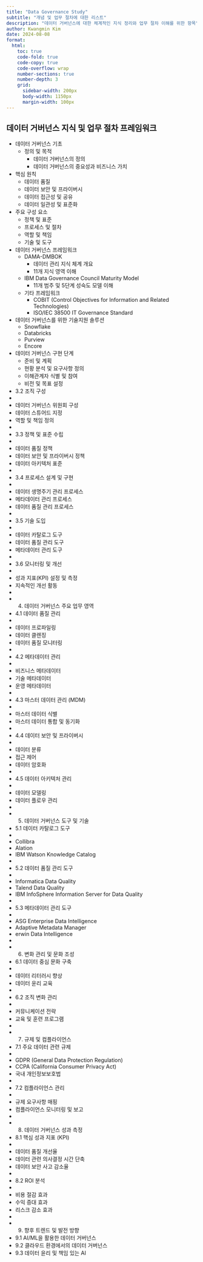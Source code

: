 ```yaml
---
title: "Data Governance Study"
subtitle: "개념 및 업무 절차에 대한 리스트"
description: "데이터 거버넌스에 대한 체계적인 지식 정리와 업무 절차 이해를 위한 항목"
author: Kwangmin Kim
date: 2024-08-08
format: 
  html:
    toc: true  
    code-fold: true
    code-copy: true
    code-overflow: wrap
    number-sections: true
    number-depth: 3
    grid:
      sidebar-width: 200px
      body-width: 1150px
      margin-width: 100px
---
```


## 데이터 거버넌스 지식 및 업무 절차 프레임워크

- 데이터 거버넌스 기초
    - 정의 및 목적
        - 데이터 거버넌스의 정의
        - 데이터 거버넌스의 중요성과 비즈니스 가치
- 핵심 원칙
    - 데이터 품질
    - 데이터 보안 및 프라이버시
    - 데이터 접근성 및 공유
    - 데이터 일관성 및 표준화
- 주요 구성 요소
    - 정책 및 표준
    - 프로세스 및 절차
    - 역할 및 책임
    - 기술 및 도구
- 데이터 거버넌스 프레임워크
    - DAMA-DMBOK
        - 데이터 관리 지식 체계 개요
        - 11개 지식 영역 이해
    - IBM Data Governance Council Maturity Model
        - 11개 범주 및 5단계 성숙도 모델 이해
    - 기타 프레임워크
        - COBIT (Control Objectives for Information and Related Technologies)
        - ISO/IEC 38500 IT Governance Standard
- 데이터 거버넌스를 위한 기술지원 솔루션
    - Snowflake
    - Databricks
    - Purview
    - Encore
- 데이터 거버넌스 구현 단계
    - 준비 및 계획
    - 현황 분석 및 요구사항 정의
    - 이해관계자 식별 및 참여
    - 비전 및 목표 설정
 
- 3.2 조직 구성
- 
- 데이터 거버넌스 위원회 구성
- 데이터 스튜어드 지정
- 역할 및 책임 정의
- 
- 3.3 정책 및 표준 수립
- 
- 데이터 품질 정책
- 데이터 보안 및 프라이버시 정책
- 데이터 아키텍처 표준
- 
- 3.4 프로세스 설계 및 구현
- 
- 데이터 생명주기 관리 프로세스
- 메타데이터 관리 프로세스
- 데이터 품질 관리 프로세스
- 
- 3.5 기술 도입
- 
- 데이터 카탈로그 도구
- 데이터 품질 관리 도구
- 메타데이터 관리 도구
- 
- 3.6 모니터링 및 개선
- 
- 성과 지표(KPI) 설정 및 측정
- 지속적인 개선 활동
- 
- 4. 데이터 거버넌스 주요 업무 영역
- 4.1 데이터 품질 관리
- 
- 데이터 프로파일링
- 데이터 클렌징
- 데이터 품질 모니터링
- 
- 4.2 메타데이터 관리
- 
- 비즈니스 메타데이터
- 기술 메타데이터
- 운영 메타데이터
- 
- 4.3 마스터 데이터 관리 (MDM)
- 
- 마스터 데이터 식별
- 마스터 데이터 통합 및 동기화
- 
- 4.4 데이터 보안 및 프라이버시
- 
- 데이터 분류
- 접근 제어
- 데이터 암호화
- 
- 4.5 데이터 아키텍처 관리
- 
- 데이터 모델링
- 데이터 플로우 관리
- 
- 5. 데이터 거버넌스 도구 및 기술
- 5.1 데이터 카탈로그 도구
- 
- Collibra
- Alation
- IBM Watson Knowledge Catalog
- 
- 5.2 데이터 품질 관리 도구
- 
- Informatica Data Quality
- Talend Data Quality
- IBM InfoSphere Information Server for Data Quality
- 
- 5.3 메타데이터 관리 도구
- 
- ASG Enterprise Data Intelligence
- Adaptive Metadata Manager
- erwin Data Intelligence
- 
- 6. 변화 관리 및 문화 조성
- 6.1 데이터 중심 문화 구축
- 
- 데이터 리터러시 향상
- 데이터 윤리 교육
- 
- 6.2 조직 변화 관리
- 
- 커뮤니케이션 전략
- 교육 및 훈련 프로그램
- 
- 7. 규제 및 컴플라이언스
- 7.1 주요 데이터 관련 규제
- 
- GDPR (General Data Protection Regulation)
- CCPA (California Consumer Privacy Act)
- 국내 개인정보보호법
- 
- 7.2 컴플라이언스 관리
- 
- 규제 요구사항 매핑
- 컴플라이언스 모니터링 및 보고
- 
- 8. 데이터 거버넌스 성과 측정
- 8.1 핵심 성과 지표 (KPI)
- 
- 데이터 품질 개선율
- 데이터 관련 의사결정 시간 단축
- 데이터 보안 사고 감소율
- 
- 8.2 ROI 분석
- 
- 비용 절감 효과
- 수익 증대 효과
- 리스크 감소 효과
- 
- 9. 향후 트렌드 및 발전 방향
- 9.1 AI/ML을 활용한 데이터 거버넌스
- 9.2 클라우드 환경에서의 데이터 거버넌스
- 9.3 데이터 윤리 및 책임 있는 AI